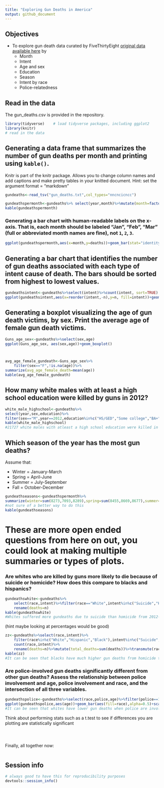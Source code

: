 ---
title: "Exploring Gun Deaths in America"
output: github_document
---

## Objectives
* To explore gun death data curated by FiveThirtyEight [original data available here](https://github.com/fivethirtyeight/guns-data) by
    * Month
    * Intent
    * Age and sex
    * Education
    * Season
    * Intent by race
    * Police-relatedness 

## Read in the data

The gun_deaths.csv is provided in the repository. 
```{r load-data, message=FALSE, warning=FALSE}
library(tidyverse)    # load tidyverse packages, including ggplot2
library(knitr)
# read in the data

```

## Generating a data frame that summarizes the number of gun deaths per month and printing using `kable()`. 

Knitr is part of the knitr package. Allows you to change column names and add captions and make pretty tables in your knitted document. Hint: set the argument format = "markdown"


```{r month, warning=FALSE}
gundeaths<-read_tsv("gun_deaths.txt",col_types="nncncicncc")

```
```{r}
gundeathspermonth<-gundeaths%>% select(year,month)%>%mutate(month=factor(month,labels=c("Jan","Feb","Mar","Apr","May","Jun","Jul","Aug","Sep","Oct","Nov","Dec")))%>%count(month)%>%rename(deaths=n)
kable(gundeathspermonth)
```






### Generating a bar chart with human-readable labels on the x-axis. That is, each month should be labeled "Jan", "Feb", "Mar" (full or abbreviated month names are fine), not `1`, `2`, `3`.

```{r month_chart}
ggplot(gundeathspermonth,aes(x=month,y=deaths))+geom_bar(stat="identity",fill="red")
```

## Generating a bar chart that identifies the number of gun deaths associated with each type of intent cause of death. The bars should be sorted from highest to lowest values.

```{r intent}
gundeathsintent<-gundeaths%>%select(intent)%>%count(intent, sort=TRUE)
ggplot(gundeathsintent,aes(x=reorder(intent,-n),y=n, fill=intent))+geom_bar(stat="identity")
```

## Generating a boxplot visualizing the age of gun death victims, by sex. Print the average age of female gun death victims.

```{r age_&_sex}
Guns_age_sex<-gundeaths%>%select(sex,age)
ggplot(Guns_age_sex, aes(sex,age))+geom_boxplot()



avg_age_female_gundeath<-Guns_age_sex%>%
    filter(sex=="F",!is.na(age))%>%
summarize(avg_age_female_death=mean(age))
kable(avg_age_female_gundeath)
```


## How many white males with at least a high school education were killed by guns in 2012?

```{r education}
white_male_highschool<-gundeaths%>%
select(year,sex,education)%>%
filter(sex=="M",year==2012,education%in%c("HS/GED","Some college","BA+"))%>%count(sex,education)
kable(white_male_highschool)
#21727 white males with atleast a high school education were killed in 2012
```


## Which season of the year has the most gun deaths?

Assume that:

* Winter = January-March
* Spring = April-June
* Summer = July-September
* Fall = October-December

```{r season}
gundeathseasons<-gundeathspermonth%>%
summarize(winter=sum(8273,7093,8289),spring=sum(8455,8669,8677),summer=sum(8989,8783,8508),fall=sum(8406,8243,8413))
#not sure of a better way to do this
kable(gundeathseasons)
```


# These are more open ended questions from here on out, you could look at making multiple summaries or types of plots. 

### Are whites who are killed by guns more likely to die because of suicide or homicide? How does this compare to blacks and hispanics?

```{r race}
gundeathswhite<-gundeaths%>%
    select(race,intent)%>%filter(race=="White",intent%in%c("Suicide","Homicide"))%>%count(intent)%>%
    rename(deaths=n)
kable(gundeathswhite)
#Whites suffered more gundeaths due to suicide than homicide from 2012-2014
```

(hint maybe looking at percentages would be good)
```{r}
zz<-gundeaths%>%select(race,intent)%>%
    filter(race%in%c("White","Hispanic","Black"),intent%in%c("Suicide","Homicide"))%>%
    count(race,intent)%>%
    rename(deaths=n)%>%mutate(total_deaths=sum(deaths))%>%transmute(race,intent,deaths,Percent_total_deaths=deaths/total_deaths*100)
kable(zz)
#It can be seen that blacks have much higher gun deaths from homicide than suicide. The difference of homicide and suicides for Hispanics is much less drastic than it is for blacks and whites. Once again it is shown here that whites 
```


### Are police-involved gun deaths significantly different from other gun deaths? Assess the relationship between police involvement and age, police involvement and race, and the intersection of all three variables.

```{r police}
gundeathspolice<-gundeaths%>%select(race,police,age)%>%filter(police==1,race%in%c("White","Black","Hispanic","Asian/Pacific Islander"))
ggplot(gundeathspolice,aes(age))+geom_bar(aes(fill=race),alpha=0.5)+scale_x_continuous(breaks=seq(10,87,5))
#It can be seen that whites have lower gun deaths when police are involved compared to hispanics, blacks, and asians especially within the age range of 15-40
```

Think about performing stats such as a t.test to see if differences you are plotting are statistically significant

```{r stats?}


```


```{r police_2}

```

```{r stats_2?}


```


Finally, all together now:
```{r police_3}

```


## Session info

```{r}
# always good to have this for reproducibility purposes
devtools::session_info()
```

